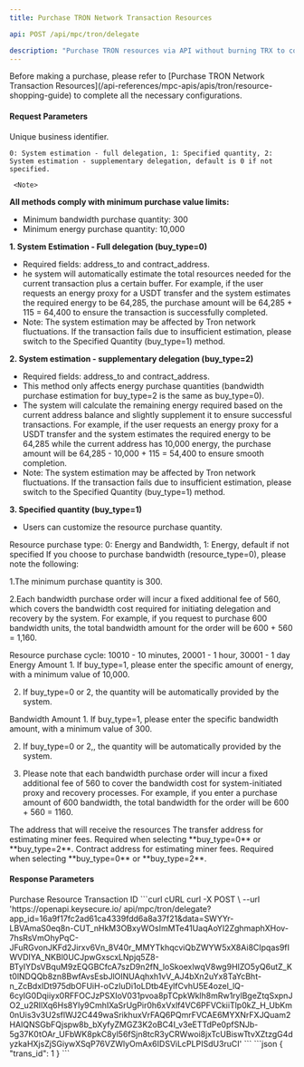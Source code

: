```yaml
---
title: Purchase TRON Network Transaction Resources

api: POST /api/mpc/tron/delegate

description: "Purchase TRON resources via API without burning TRX to complete the transaction."
---
```

<Tip> 
Before making a purchase, please refer to [Purchase TRON Network Transaction Resources](/api-references/mpc-apis/apis/tron/resource-shopping-guide) to complete all the necessary configurations.
</Tip>


#### Request Parameters
<ParamField query="request_id" type="string" required>
     Unique business identifier. 
</ParamField>
<ParamField query="buy_type" type="integer">
     
    0: System estimation - full delegation, 1: Specified quantity, 2: System estimation - supplementary delegation, default is 0 if not specified.

     <Note> 
**All methods comply with minimum purchase value limits:**

* Minimum bandwidth purchase quantity: 300
* Minimum energy purchase quantity: 10,000

**1. System Estimation - Full delegation (buy_type=0)**
* Required fields: address_to and contract_address.
* he system will automatically estimate the total resources needed for the current transaction plus a certain buffer. For example, if the user requests an energy proxy for a USDT transfer and the system estimates the required energy to be 64,285, the purchase amount will be 64,285 + 115 = 64,400 to ensure the transaction is successfully completed.
* Note: The system estimation may be affected by Tron network fluctuations. If the transaction fails due to insufficient estimation, please switch to the Specified Quantity (buy_type=1) method.

**2. System estimation - supplementary delegation (buy_type=2)**
* Required fields: address_to and contract_address.
* This method only affects energy purchase quantities (bandwidth purchase estimation for buy_type=2 is the same as buy_type=0).
* The system will calculate the remaining energy required based on the current address balance and slightly supplement it to ensure successful transactions. For example, if the user requests an energy proxy for a USDT transfer and the system estimates the required energy to be 64,285 while the current address has 10,000 energy, the purchase amount will be 64,285 - 10,000 + 115 = 54,400 to ensure smooth completion.
* Note: The system estimation may be affected by Tron network fluctuations. If the transaction fails due to insufficient estimation, please switch to the Specified Quantity (buy_type=1) method.

**3. Specified quantity (buy_type=1)**
* Users can customize the resource purchase quantity.

</Note>
</ParamField>
<ParamField query="resource_type" type="integer" >
Resource purchase type: 0: Energy and Bandwidth, 1: Energy, default if not specified
 <Note> 
If you choose to purchase bandwidth (resource_type=0), please note the following:

1.The minimum purchase quantity is 300.

2.Each bandwidth purchase order will incur a fixed additional fee of 560, which covers the bandwidth cost required for initiating delegation and recovery by the system. For example, if you request to purchase 600 bandwidth units, the total bandwidth amount for the order will be 600 + 560 = 1,160.








</Note>

</ParamField>
<ParamField query="service_charge_type" type="string" required>
    Resource purchase cycle:
    10010 - 10 minutes,
    20001 - 1 hour,
    30001 - 1 day
</ParamField>

<ParamField query="energy_num" type="integer" >
   Energy Amount
   <Note> 
1. If buy_type=1, please enter the specific amount of energy, with a minimum value of 10,000.

2. If buy_type=0 or 2, the quantity will be automatically provided by the system.
</Note>
</ParamField>
<ParamField query="net_num" type="integer" >
 Bandwidth Amount
 <Note> 
1. If buy_type=1, please enter the specific bandwidth amount, with a minimum value of 300. 

2. If buy_type=0 or 2,, the quantity will be automatically provided by the system.

3. Please note that each bandwidth purchase order will incur a fixed additional fee of 560 to cover the bandwidth cost for system-initiated proxy and recovery processes. For example, if you enter a purchase amount of 600 bandwidth, the total bandwidth for the order will be 600 + 560 = 1160.
  </Note> 
</ParamField>
<ParamField query="address_from" type="string" required>
    The address that will receive the resources
</ParamField>
<ParamField query="address_to" type="string">
    The transfer address for estimating miner fees.
<Note> 
Required when selecting **buy_type=0** or **buy_type=2**.
 </Note> 
</ParamField>
<ParamField query="contract_address" type="string">
    Contract address for estimating miner fees.
 <Note> 
Required when selecting **buy_type=0** or **buy_type=2**.
 </Note> 
</ParamField>



#### Response Parameters
<Expandable title="object">
    <ResponseField name="trans_id" type="integer">Purchase Resource Transaction ID</ResponseField>
</Expandable>



<RequestExample>
    ```curl cURL
    curl -X POST \
    --url 'https://openapi.keysecure.io/
api/mpc/tron/delegate?app_id=16a9f17fc2ad61ca4339fdd6a8a37f21&data=SWYYr-LBVAmaS0eq8n-CUT_nHkM3OBxyWOsImMTe41UaqAoYI2ZghmaphXHov-7hsRsVmOhyPqC-JFuRGvonJKFd2Jirxv6Vn_8V40r_MMYTkhqcviQbZWYW5xX8Ai8CIpqas9fIWVDIYA_NKBl0UCJpwGxscxLNpjq5Z8-BTyIYDsVBquM9zEQGBCfcA7szD9n2fN_loSkoexlwqV8wg9HIZO5yQ6utZ_Kt0lNDQQb8zn8BwfAvsEsbJlOINUAqhxh1vV_AJ4bXn2uYx8TaYcBht-n_ZcBdxIDt975dbOFUiH-oCzIuDi1oLDtb4EylfCvhU5E4ozel_lQ-6cyIG0Dqiiyx0RFFOCJzPSXIoV031pvoa8pTCpkWklh8mRw1rylBgeZtqSxpnJO2_u2RIlXq6Hs8Yly9CmhIXaSrUgPir0h6xVxlf4VC6PFVCkiiTlp0kZ_H_UbKm0nUis3v3U2sflWJ2C449waSrikhuxVrFAQ6PQmrFVCAE6MYXNrFXJQuam2HAIQNSGbFQjspw8b_bXyfyZMGZ3K2oBC4I_v3eETTdPe0pfSNJb-5g37K0tOAr_UFbWK8pkC8yl56fSjn8tcR3yCRWwoi8jxTcUBiswTtvXZtzgG4dyzkaHXjsZjSGiywXSqP76VZWlyOmAx6IDSViLcPLPISdU3ruCI'
    ```
</RequestExample>



<ResponseExample>
    ```json
    {
        "trans_id": 1
    }
    ```
</ResponseExample>